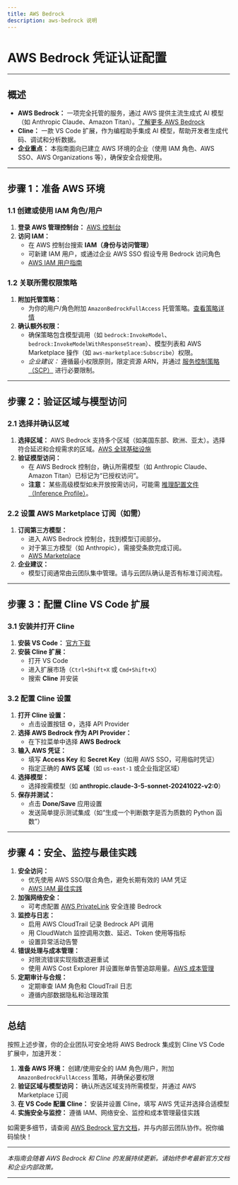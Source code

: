 ```yaml
---
title: AWS Bedrock  
description: aws-bedrock 说明
---
```


# AWS Bedrock 凭证认证配置

---

## 概述

- **AWS Bedrock：** 一项完全托管的服务，通过 AWS 提供主流生成式 AI 模型（如 Anthropic Claude、Amazon Titan）。[了解更多 AWS Bedrock](https://docs.aws.amazon.com/bedrock/latest/userguide/what-is-bedrock.html)
- **Cline：** 一款 VS Code 扩展，作为编程助手集成 AI 模型，帮助开发者生成代码、调试和分析数据。
- **企业重点：** 本指南面向已建立 AWS 环境的企业（使用 IAM 角色、AWS SSO、AWS Organizations 等），确保安全合规使用。

---

## 步骤 1：准备 AWS 环境

### 1.1 创建或使用 IAM 角色/用户

1. **登录 AWS 管理控制台：** [AWS 控制台](https://aws.amazon.com/console/)
2. **访问 IAM：**
   - 在 AWS 控制台搜索 **IAM（身份与访问管理）**
   - 可新建 IAM 用户，或通过企业 AWS SSO 假设专用 Bedrock 访问角色
   - [AWS IAM 用户指南](https://docs.aws.amazon.com/IAM/latest/UserGuide/introduction.html)

### 1.2 关联所需权限策略

1. **附加托管策略：**
   - 为你的用户/角色附加 `AmazonBedrockFullAccess` 托管策略。[查看策略详情](https://docs.aws.amazon.com/bedrock/latest/userguide/security-iam.html)
2. **确认额外权限：**
   - 确保策略包含模型调用（如 `bedrock:InvokeModel`、`bedrock:InvokeModelWithResponseStream`）、模型列表和 AWS Marketplace 操作（如 `aws-marketplace:Subscribe`）权限。
   - _企业建议：_ 遵循最小权限原则，限定资源 ARN，并通过 [服务控制策略（SCP）](https://docs.aws.amazon.com/organizations/latest/userguide/orgs_manage_policies_scps.html) 进行必要限制。

---

## 步骤 2：验证区域与模型访问

### 2.1 选择并确认区域

1. **选择区域：** AWS Bedrock 支持多个区域（如美国东部、欧洲、亚太）。选择符合延迟和合规需求的区域。[AWS 全球基础设施](https://aws.amazon.com/about-aws/global-infrastructure/regions_az/)
2. **验证模型访问：**
   - 在 AWS Bedrock 控制台，确认所需模型（如 Anthropic Claude、Amazon Titan）已标记为“已授权访问”。
   - **注意：** 某些高级模型如未开放按需访问，可能需 [推理配置文件（Inference Profile）](https://docs.aws.amazon.com/bedrock/latest/userguide/inference-profiles-prereq.html)。

### 2.2 设置 AWS Marketplace 订阅（如需）

1. **订阅第三方模型：**
   - 进入 AWS Bedrock 控制台，找到模型订阅部分。
   - 对于第三方模型（如 Anthropic），需接受条款完成订阅。
   - [AWS Marketplace](https://aws.amazon.com/marketplace/)
2. **企业建议：**
   - 模型订阅通常由云团队集中管理。请与云团队确认是否有标准订阅流程。

---

## 步骤 3：配置 Cline VS Code 扩展

### 3.1 安装并打开 Cline

1. **安装 VS Code：** [官方下载](https://code.visualstudio.com/)
2. **安装 Cline 扩展：**
   - 打开 VS Code
   - 进入扩展市场（`Ctrl+Shift+X` 或 `Cmd+Shift+X`）
   - 搜索 **Cline** 并安装

### 3.2 配置 Cline 设置

1. **打开 Cline 设置：**
   - 点击设置按钮 ⚙️，选择 API Provider
2. **选择 AWS Bedrock 作为 API Provider：**
   - 在下拉菜单中选择 **AWS Bedrock**
3. **输入 AWS 凭证：**
   - 填写 **Access Key** 和 **Secret Key**（如用 AWS SSO，可用临时凭证）
   - 指定正确的 **AWS 区域**（如 `us-east-1` 或企业指定区域）
4. **选择模型：**
   - 选择按需模型（如 **anthropic.claude-3-5-sonnet-20241022-v2:0**）
5. **保存并测试：**
   - 点击 **Done/Save** 应用设置
   - 发送简单提示测试集成（如“生成一个判断数字是否为质数的 Python 函数”）

---

## 步骤 4：安全、监控与最佳实践

1. **安全访问：**
   - 优先使用 AWS SSO/联合角色，避免长期有效的 IAM 凭证
   - [AWS IAM 最佳实践](https://docs.aws.amazon.com/IAM/latest/UserGuide/best-practices.html)
2. **加强网络安全：**
   - 可考虑配置 [AWS PrivateLink](https://docs.aws.amazon.com/vpc/latest/userguide/endpoint-services-overview.html) 安全连接 Bedrock
3. **监控与日志：**
   - 启用 AWS CloudTrail 记录 Bedrock API 调用
   - 用 CloudWatch 监控调用次数、延迟、Token 使用等指标
   - 设置异常活动告警
4. **错误处理与成本管理：**
   - 对限流错误实现指数退避重试
   - 使用 AWS Cost Explorer 并设置账单告警追踪用量。[AWS 成本管理](https://docs.aws.amazon.com/cost-management/latest/userguide/what-is-aws-cost-management.html)
5. **定期审计与合规：**
   - 定期审查 IAM 角色和 CloudTrail 日志
   - 遵循内部数据隐私和治理政策

---

## 总结

按照上述步骤，你的企业团队可安全地将 AWS Bedrock 集成到 Cline VS Code 扩展中，加速开发：

1. **准备 AWS 环境：** 创建/使用安全的 IAM 角色/用户，附加 `AmazonBedrockFullAccess` 策略，并确保必要权限
2. **验证区域与模型访问：** 确认所选区域支持所需模型，并通过 AWS Marketplace 订阅
3. **在 VS Code 配置 Cline：** 安装并设置 Cline，填写 AWS 凭证并选择合适模型
4. **实施安全与监控：** 遵循 IAM、网络安全、监控和成本管理最佳实践

如需更多细节，请查阅 [AWS Bedrock 官方文档](https://docs.aws.amazon.com/bedrock/latest/userguide/what-is-bedrock.html)，并与内部云团队协作。祝你编码愉快！

---

_本指南会随着 AWS Bedrock 和 Cline 的发展持续更新。请始终参考最新官方文档和企业内部政策。_

---
